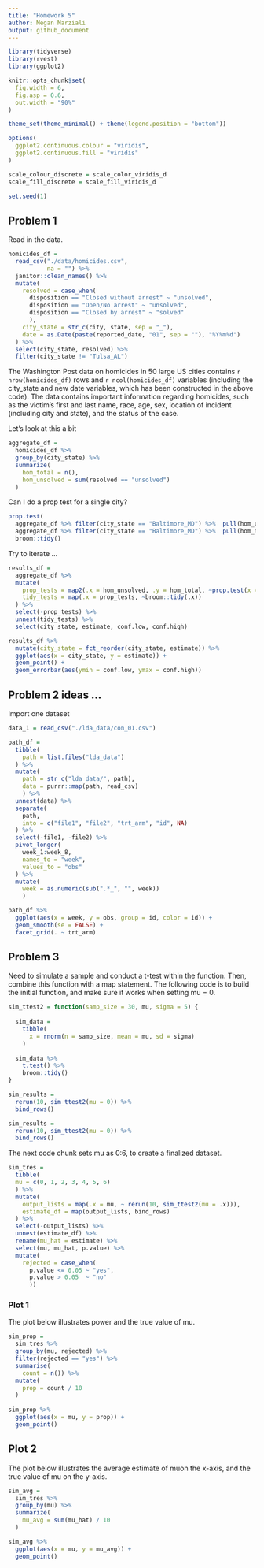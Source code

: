 ```yaml
---
title: "Homework 5"
author: Megan Marziali
output: github_document
---
```


```r
library(tidyverse)
library(rvest)
library(ggplot2)

knitr::opts_chunk$set(
  fig.width = 6,
  fig.asp = 0.6,
  out.width = "90%"
)

theme_set(theme_minimal() + theme(legend.position = "bottom"))

options(
  ggplot2.continuous.colour = "viridis",
  ggplot2.continuous.fill = "viridis"
)

scale_colour_discrete = scale_color_viridis_d
scale_fill_discrete = scale_fill_viridis_d

set.seed(1)
```

## Problem 1

Read in the data.

```r
homicides_df = 
  read_csv("./data/homicides.csv",
           na = "") %>% 
  janitor::clean_names() %>% 
  mutate(
    resolved = case_when(
      disposition == "Closed without arrest" ~ "unsolved",
      disposition == "Open/No arrest" ~ "unsolved",
      disposition == "Closed by arrest" ~ "solved"
      ),
    city_state = str_c(city, state, sep = "_"),
    date = as.Date(paste(reported_date, "01", sep = ""), "%Y%m%d")
  ) %>% 
  select(city_state, resolved) %>% 
  filter(city_state != "Tulsa_AL")
```

The Washington Post data on homicides in 50 large US cities contains `r nrow(homicides_df)` rows and `r ncol(homicides_df)` variables (including the city_state and new date variables, which has been constructed in the above code). The data contains important information regarding homicides, such as the victim's first and last name, race, age, sex, location of incident (including city and state), and the status of the case.

Let's look at this a bit

```r
aggregate_df = 
  homicides_df %>% 
  group_by(city_state) %>% 
  summarize(
    hom_total = n(),
    hom_unsolved = sum(resolved == "unsolved")
  )
```

Can I do a prop test for a single city?

```r
prop.test(
  aggregate_df %>% filter(city_state == "Baltimore_MD") %>%  pull(hom_unsolved),
  aggregate_df %>% filter(city_state == "Baltimore_MD") %>%  pull(hom_total)) %>% 
  broom::tidy()
```

Try to iterate ...

```r
results_df = 
  aggregate_df %>% 
  mutate(
    prop_tests = map2(.x = hom_unsolved, .y = hom_total, ~prop.test(x = .x, n = .y)),
    tidy_tests = map(.x = prop_tests, ~broom::tidy(.x))
  ) %>% 
  select(-prop_tests) %>% 
  unnest(tidy_tests) %>% 
  select(city_state, estimate, conf.low, conf.high)
```


```r
results_df %>% 
  mutate(city_state = fct_reorder(city_state, estimate)) %>% 
  ggplot(aes(x = city_state, y = estimate)) +
  geom_point() + 
  geom_errorbar(aes(ymin = conf.low, ymax = conf.high))
```

## Problem 2 ideas ... 

Import one dataset

```r
data_1 = read_csv("./lda_data/con_01.csv")
```

```r
path_df = 
  tibble(
    path = list.files("lda_data")
  ) %>% 
  mutate(
    path = str_c("lda_data/", path),
    data = purrr::map(path, read_csv)
    ) %>% 
  unnest(data) %>% 
  separate(
    path,
    into = c("file1", "file2", "trt_arm", "id", NA)
  ) %>% 
  select(-file1, -file2) %>% 
  pivot_longer(
    week_1:week_8,
    names_to = "week",
    values_to = "obs"
  ) %>% 
  mutate(
    week = as.numeric(sub(".*_", "", week))
    )
```

```r
path_df %>% 
  ggplot(aes(x = week, y = obs, group = id, color = id)) +
  geom_smooth(se = FALSE) +
  facet_grid(. ~ trt_arm)
```

## Problem 3

Need to simulate a sample and conduct a t-test within the function. Then, combine this function with a map statement. The following code is to build the initial function, and make sure it works when setting mu = 0.

```r
sim_ttest2 = function(samp_size = 30, mu, sigma = 5) {
  
  sim_data = 
    tibble(
      x = rnorm(n = samp_size, mean = mu, sd = sigma)
    )
  
  sim_data %>% 
    t.test() %>% 
    broom::tidy()
}

sim_results = 
  rerun(10, sim_ttest2(mu = 0)) %>% 
  bind_rows()
```

```r
sim_results = 
  rerun(10, sim_ttest2(mu = 0)) %>% 
  bind_rows()
```

The next code chunk sets mu as 0:6, to create a finalized dataset.

```r
sim_tres = 
  tibble(
  mu = c(0, 1, 2, 3, 4, 5, 6)
  ) %>% 
  mutate(
    output_lists = map(.x = mu, ~ rerun(10, sim_ttest2(mu = .x))),
    estimate_df = map(output_lists, bind_rows)
  ) %>% 
  select(-output_lists) %>% 
  unnest(estimate_df) %>% 
  rename(mu_hat = estimate) %>% 
  select(mu, mu_hat, p.value) %>% 
  mutate(
    rejected = case_when(
      p.value <= 0.05 ~ "yes",
      p.value > 0.05  ~ "no"
      ))
```

### Plot 1

The plot below illustrates power and the true value of mu.

```r
sim_prop = 
  sim_tres %>% 
  group_by(mu, rejected) %>% 
  filter(rejected == "yes") %>% 
  summarise(
    count = n()) %>% 
  mutate(
    prop = count / 10
  )
  
sim_prop %>% 
  ggplot(aes(x = mu, y = prop)) +
  geom_point()
```

## Plot 2

The plot below illustrates the average estimate of mu\hat on the x-axis, and the true value of mu on the y-axis.

```r
sim_avg = 
  sim_tres %>%
  group_by(mu) %>%
  summarize(
    mu_avg = sum(mu_hat) / 10
  )

sim_avg %>% 
  ggplot(aes(x = mu, y = mu_avg)) +
  geom_point()
```

